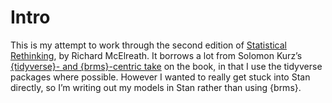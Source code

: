 # Intro {.unnumbered}

This is my attempt to work through the second edition of [Statistical Rethinking](https://xcelab.net/rm/statistical-rethinking/), by Richard McElreath. It borrows a lot from Solomon Kurz's [{tidyverse}- and {brms}-centric take](https://bookdown.org/content/4857/) on the book, in that I use the tidyverse packages where possible. However I wanted to really get stuck into Stan directly, so I'm writing out my models in Stan rather than using {brms}.
